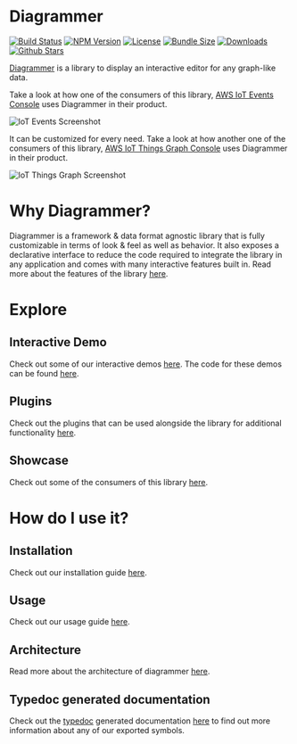 

<Meta title="Docs/Introduction" />

# Diagrammer

[![Build Status](https://github.com/sameergoyal/diagrammer/actions/workflows/build-test.yml/badge.svg?branch=master)](https://github.com/sameergoyal/diagrammer/actions/workflows/build-test.yml)
[![NPM Version](https://img.shields.io/npm/v/diagrammer)](https://npmjs.org/package/diagrammer)
[![License](https://img.shields.io/npm/l/diagrammer)](https://github.com/sameergoyal/diagrammer/blob/master/LICENSE)
[![Bundle Size](https://img.shields.io/bundlephobia/minzip/diagrammer)](https://bundlephobia.com/result?p=diagrammer)
[![Downloads](https://img.shields.io/npm/dw/diagrammer)](https://npmjs.org/package/diagrammer)
[![Github Stars](https://img.shields.io/github/stars/sameergoyal/diagrammer?style=social)](https://github.com/sameergoyal/diagrammer)

[Diagrammer](https://github.com/sameergoyal/diagrammer) is a library to display an interactive editor for any graph-like data.

Take a look at how one of the consumers of this library, [AWS IoT Events Console](https://console.aws.amazon.com/iotevents/home?region=us-east-1#/create/detectormodel) uses Diagrammer in their product.

<img src={iotEventsScreenshot} alt="IoT Events Screenshot" />

It can be customized for every need. Take a look at how another one of the consumers of this library, [AWS IoT Things Graph Console](https://console.aws.amazon.com/thingsgraph/home?region=us-east-1#/flows/create) uses Diagrammer in their product.

<img src={iotThingsGraphScreenshot} alt="IoT Things Graph Screenshot" />

# Why Diagrammer?

Diagrammer is a framework & data format agnostic library that is fully customizable in terms of look & feel as well as behavior. It also exposes a declarative interface to reduce the code required to integrate the library in any application and comes with many interactive features built in. Read more about the features of the library [here](?path=/story/docs-features--page).

# Explore

## Interactive Demo

Check out some of our interactive demos [here](?path=/story/docs-explore-demos--page). The code for these demos can be found [here](https://github.com/sameergoyal/diagrammer/tree/master/integ).

## Plugins

Check out the plugins that can be used alongside the library for additional functionality [here](?path=/story/docs-plugins-introduction--page).

## Showcase

Check out some of the consumers of this library [here](?path=/story/docs-explore-showcase--page).

# How do I use it?

## Installation

Check out our installation guide [here](?path=/story/docs-getting-started-installation--page).

## Usage

Check out our usage guide [here](?path=/story/docs-usage-initialization--page).

## Architecture

Read more about the architecture of diagrammer [here](?path=/story/docs-usage-architecture--page).

## Typedoc generated documentation

Check out the [typedoc](http://typedoc.org/) generated documentation <a href="typedoc/modules.html" target="_blank">here</a> to find out more information about any of our exported symbols.
